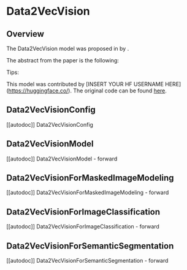 <!--Copyright 2021 The HuggingFace Team. All rights reserved.

Licensed under the Apache License, Version 2.0 (the "License"); you may not use this file except in compliance with
the License. You may obtain a copy of the License at

http://www.apache.org/licenses/LICENSE-2.0

Unless required by applicable law or agreed to in writing, software distributed under the License is distributed on
an "AS IS" BASIS, WITHOUT WARRANTIES OR CONDITIONS OF ANY KIND, either express or implied. See the License for the
specific language governing permissions and limitations under the License.
-->

# Data2VecVision

## Overview

The Data2VecVision model was proposed in [<INSERT PAPER NAME HERE>](<INSERT PAPER LINK HERE>) by <INSERT AUTHORS HERE>.
<INSERT SHORT SUMMARY HERE>

The abstract from the paper is the following:

*<INSERT PAPER ABSTRACT HERE>*

Tips:

<INSERT TIPS ABOUT MODEL HERE>

This model was contributed by [INSERT YOUR HF USERNAME HERE](https://huggingface.co/<INSERT YOUR HF USERNAME HERE>).
The original code can be found [here](<INSERT LINK TO GITHUB REPO HERE>).


## Data2VecVisionConfig

[[autodoc]] Data2VecVisionConfig

## Data2VecVisionModel

[[autodoc]] Data2VecVisionModel
    - forward

## Data2VecVisionForMaskedImageModeling

[[autodoc]] Data2VecVisionForMaskedImageModeling
    - forward

## Data2VecVisionForImageClassification

[[autodoc]] Data2VecVisionForImageClassification
    - forward

## Data2VecVisionForSemanticSegmentation

[[autodoc]] Data2VecVisionForSemanticSegmentation
    - forward
